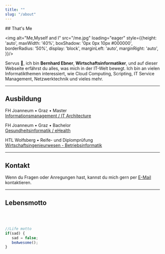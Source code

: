 ```yaml
---
title: ""
slug: "/about"
---
```


<p style={{textAlign:'center',}}>
## That's Me

</p>

<img alt="Me,Myself and I" src="/me.jpg" loading="eager"
           style={{height: 'auto',
                  maxWidth: '40%',
                  boxShadow: '0px 0px 10px #000000',
                  borderRadius: '50%',
                  display: 'block',
                  marginLeft: 'auto',
                  marginRight: 'auto', 
                 }}/>

<p style={{textAlign: 'justify', hyphens:'auto', wordWrap: 'normal'}}>
   Servus 👋, ich bin <b>Bernhard Ebner</b>, <b>Wirtschaftsinformatiker</b>,
   und auf dieser Webseite erfährst du alles, was mich in der IT-Welt bewegt.
   Ich bin an vielen Informatikthemen interessiert, wie Cloud Computing, Scripting, IT Service Management, 
   Netzwerktechnik und vieles mehr.
</p>
<hr/>

## Ausbildung

FH Joanneum • Graz • Master <br/>
[Informationsmanagement / IT Architecture](https://www.fh-joanneum.at/it-architecture/master/)

FH Joanneum • Graz • Bachelor <br/>
[Gesundheitsinformatik / eHealth](https://www.fh-joanneum.at/gesundheitsinformatik/bachelor/)

HTL Wolfsberg • Reife- und Diplomprüfung <br/>
[Wirtschaftsingenieurwesen - Betriebsinformatik](https://www.htl-wolfsberg.at/ausbildung.html#Betriebsinformatik)
<hr/>

## Kontakt

Wenn du Fragen oder Anregungen hast, kannst du mich gern per [E-Mail](mailto:ebner.bernhard98@gmx.at?subject=Anfrage%20(Website)) kontaktieren.

<hr/>

## Lebensmotto
<br/><br/>

```js
//Life motto
if(sad) {
   sad = false;
   beAwesome();
}
```
